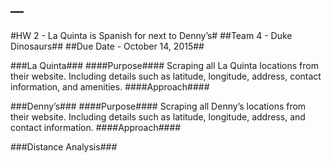 ---
---
#HW 2 - La Quinta is Spanish for next to Denny's#
##Team 4 - Duke Dinosaurs##
##Due Date - October 14, 2015##

###La Quinta###
####Purpose####
Scraping all La Quinta locations from their website. Including details such as latitude, longitude, address, contact information, and amenities.\newline
####Approach####


###Denny's###
####Purpose####
Scraping all Denny's locations from their website. Including details such as latitude, longitude, address, and contact information.\newline
####Approach####

###Distance Analysis###

